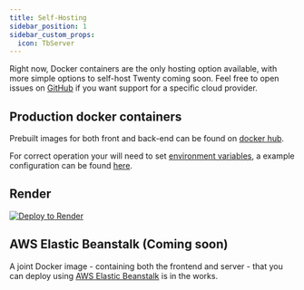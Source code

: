 ```yaml
---
title: Self-Hosting
sidebar_position: 1
sidebar_custom_props:
  icon: TbServer
---
```

Right now, Docker containers are the only hosting option available, with more simple options to self-host Twenty coming soon. 
Feel free to open issues on [GitHub](https://github.com/twentyhq/twenty/issues/new) if you want support for a specific cloud provider.

## Production docker containers

Prebuilt images for both front and back-end can be found on [docker hub](https://hub.docker.com/r/twentycrm/).

For correct operation your will need to set [environment variables](enviroment-variables), a example configuration can be found [here](https://github.com/twentyhq/twenty/blob/main/packages/twenty-server/.env.example).


## Render

[![Deploy to Render](https://render.com/images/deploy-to-render-button.svg)](https://render.com/deploy?repo=https://github.com/twentyhq/twenty)


## AWS Elastic Beanstalk (Coming soon)

A joint Docker image - containing both the frontend and server - that you can deploy using [AWS Elastic Beanstalk](https://aws.amazon.com/elasticbeanstalk/) is in the works. 


<!--

## Railway 
[![Deploy on Railway](https://railway.app/button.svg)](https://railway.app/template/YWGqza?referralCode=3CLObs)

-->
